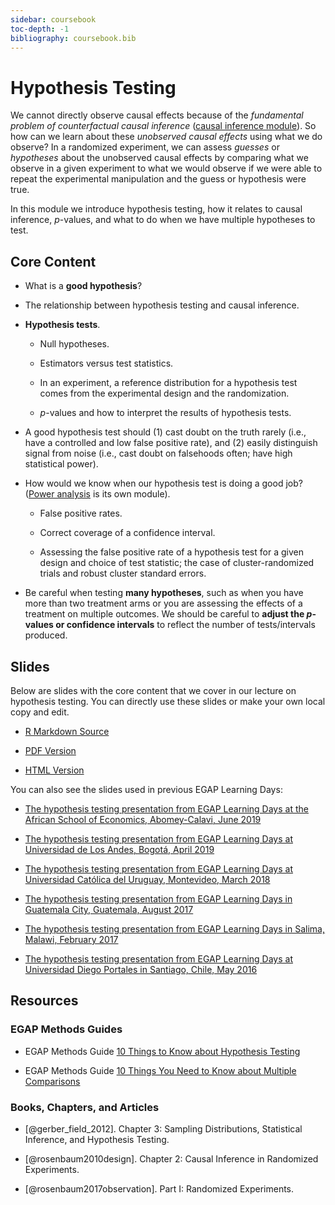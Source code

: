 ```yaml
---
sidebar: coursebook
toc-depth: -1
bibliography: coursebook.bib
---
```


# Hypothesis Testing  {.unlisted}


We cannot directly observe causal effects because of the *fundamental problem of counterfactual causal inference* ([causal inference module](causal-inference.html)).  So how can we learn about these *unobserved causal effects* using what we do observe?  In a randomized experiment, we can assess *guesses* or *hypotheses* about the unobserved causal effects by comparing what we observe in a given experiment to what we would observe if we were able to repeat the experimental manipulation and the guess or hypothesis were true.

In this module we introduce hypothesis testing, how it relates to causal inference, $p$-values, and what to do when we have multiple hypotheses to test.


## Core Content

- What is a **good hypothesis**?

- The relationship between hypothesis testing and causal inference.

- **Hypothesis tests**.

     - Null hypotheses.

     - Estimators versus test statistics.

     - In an experiment, a reference distribution for a hypothesis test comes from the experimental design and the randomization.

     - $p$-values and how to interpret the results of hypothesis tests.

- A good hypothesis test should (1) cast doubt on the truth rarely (i.e., have a controlled and low false positive rate), and (2) easily distinguish signal from noise (i.e., cast doubt on falsehoods often; have high statistical power).

- How would we know when our hypothesis test is doing a good job? ([Power analysis](statistical-power-and-design-diagnosands.html) is its own module).

    - False positive rates.  
    
    - Correct coverage of a confidence interval.

    - Assessing the false positive rate of a hypothesis test for a given design and choice of test statistic; the case of cluster-randomized trials and robust cluster standard errors.

- Be careful when testing **many hypotheses**, such as when you have more than two treatment arms or you are assessing the effects of a treatment on multiple outcomes.  We should be careful to **adjust the $p$-values or confidence intervals** to reflect the number of tests/intervals produced.

## Slides

Below are slides with the core content that we cover in our lecture on hypothesis testing. You can directly use these slides or make your own local copy and edit.

 - [R Markdown Source](https://egap.github.io/learningdays-resources/Slides/hypothesistesting-slides.Rmd)

 - [PDF Version](https://egap.github.io/learningdays-resources/Slides/hypothesistesting-slides.pdf)

 - [HTML Version](https://egap.github.io/learningdays-resources/Slides/hypothesistesting-slides.html)

You can also see the slides used in previous EGAP Learning Days:

 - [The hypothesis testing presentation from EGAP Learning Days at the African School of Economics, Abomey-Calavi, June 2019](https://egap.github.io/learningdays-resources/Slides/Examples/hypothesistesting-benin.pdf)

 - [The hypothesis testing presentation from EGAP Learning Days at Universidad de Los Andes, Bogotá, April 2019](https://egap.github.io/learningdays-resources/Slides/Examples/hypothesistesting-bogota.pdf)

 - [The hypothesis testing presentation from EGAP Learning Days at Universidad Católica del Uruguay, Montevideo, March 2018](https://egap.github.io/learningdays-resources/Slides/Examples/hypothesistesting-montevideo.pdf)

 - [The hypothesis testing presentation from EGAP Learning Days in Guatemala City, Guatemala, August 2017](https://egap.github.io/learningdays-resources/Slides/Examples/hypothesistesting-guatemala.pdf)

 - [The hypothesis testing presentation from EGAP Learning Days in Salima, Malawi, February 2017](https://egap.github.io/learningdays-resources/Slides/Examples/hypothesistesting-malawi.pdf)

 - [The hypothesis testing presentation from EGAP Learning Days at Universidad Diego Portales in Santiago, Chile, May 2016](https://egap.github.io/learningdays-resources/Slides/Examples/hypothesistesting-santiago.pdf)


## Resources

### EGAP Methods Guides

  - EGAP Methods Guide [10 Things to Know about Hypothesis Testing](https://egap.org/resource/10-things-to-know-about-hypothesis-testing/)

  - EGAP Methods Guide [10 Things You Need to Know about Multiple Comparisons](https://egap.org/resource/10-things-to-know-about-multiple-comparisons/)

### Books, Chapters, and Articles

 - [@gerber_field_2012]. Chapter 3: Sampling Distributions, Statistical Inference, and Hypothesis Testing.
 
 - [@rosenbaum2010design]. Chapter 2: Causal Inference in Randomized Experiments.

 - [@rosenbaum2017observation]. Part I: Randomized Experiments.

